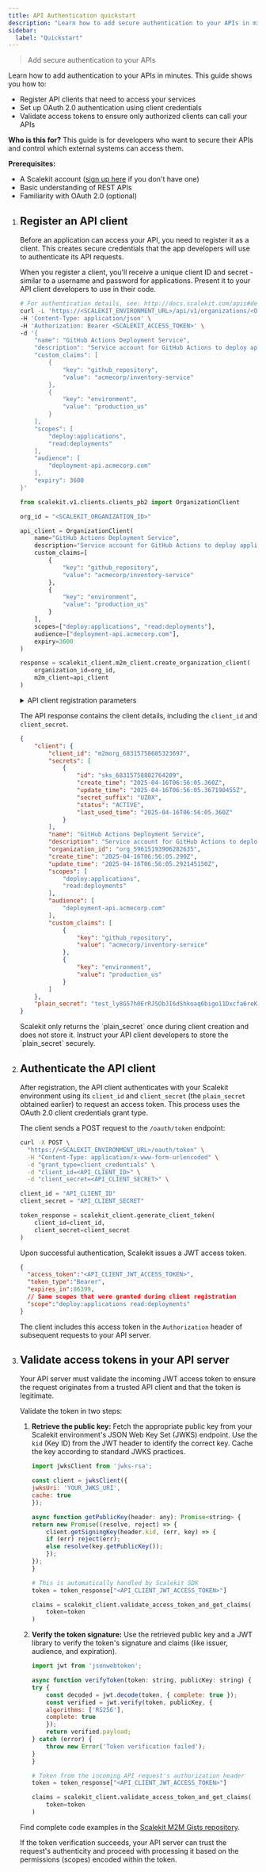 ```yaml
---
title: API Authentication quickstart
description: "Learn how to add secure authentication to your APIs in minutes with Scalekit, including client registration, OAuth 2.0, and token validation."
sidebar:
  label: "Quickstart"
---
```



> Add secure authentication to your APIs

Learn how to add authentication to your APIs in minutes. This guide shows you how to:

- Register API clients that need to access your services
- Set up OAuth 2.0 authentication using client credentials
- Validate access tokens to ensure only authorized clients can call your APIs

**Who is this for?** This guide is for developers who want to secure their APIs and control which external systems can access them.

**Prerequisites:**
- A Scalekit account ([sign up here](https://app.scalekit.com/ws/signup) if you don't have one)
- Basic understanding of REST APIs
- Familiarity with OAuth 2.0 (optional)

<InstallSDK />

<Steps>

1. ## Register an API client

    Before an application can access your API, you need to register it as a client. This creates secure credentials that the app developers will use to authenticate its API requests.

    When you register a client, you'll receive a unique client ID and secret - similar to a username and password for applications. Present it to your API client developers to use in their code.

    <Tabs syncKey="tech-stack">
    <TabItem value="curl" label="cURL">

    ```sh wrap {2, 4} title="POST /organizations/{organization_id}/clients"
    # For authentication details, see: http://docs.scalekit.com/apis#description/authentication
    curl -L 'https://<SCALEKIT_ENVIRONMENT_URL>/api/v1/organizations/<ORGANIZATION_ID>/clients' \
    -H 'Content-Type: application/json' \
    -H 'Authorization: Bearer <SCALEKIT_ACCESS_TOKEN>' \
    -d '{
        "name": "GitHub Actions Deployment Service",
        "description": "Service account for GitHub Actions to deploy applications to production",
        "custom_claims": [
            {
                "key": "github_repository",
                "value": "acmecorp/inventory-service"
            },
            {
                "key": "environment",
                "value": "production_us"
            }
        ],
        "scopes": [
            "deploy:applications",
            "read:deployments"
        ],
        "audience": [
            "deployment-api.acmecorp.com"
        ],
        "expiry": 3600
    }'
    ```

    </TabItem>
    <TabItem value="python" label="Python">

    ```python wrap {23}
    from scalekit.v1.clients.clients_pb2 import OrganizationClient

    org_id = "<SCALEKIT_ORGANIZATION_ID>"

    api_client = OrganizationClient(
        name="GitHub Actions Deployment Service",
        description="Service account for GitHub Actions to deploy applications to production",
        custom_claims=[
            {
                "key": "github_repository",
                "value": "acmecorp/inventory-service"
            },
            {
                "key": "environment",
                "value": "production_us"
            }
        ],
        scopes=["deploy:applications", "read:deployments"],
        audience=["deployment-api.acmecorp.com"],
        expiry=3600
    )

    response = scalekit_client.m2m_client.create_organization_client(
        organization_id=org_id,
        m2m_client=api_client
    )
    ```

    </TabItem>
    </Tabs>

    <details>
    <summary>API client registration parameters</summary>

    | Parameter | Type | Description |
    |-----------|------|-------------|
    | <pre>name</pre> | <pre>string</pre> | A descriptive name for the API client (e.g., "GitHub Actions Deployment Service") |
    | <pre>description</pre> | <pre>string</pre> | A detailed explanation of the client's purpose and usage |
    | <pre>custom_claims</pre> | <pre>array</pre> | Key-value pairs that provide additional context about the client. Each claim must have a `key` and `value` field |
    | <pre>scopes</pre> | <pre>array</pre> | List of permissions the client needs (e.g., ["deploy:applications", "read:deployments"]) |
    | <pre>audience</pre> | <pre>array</pre> | List of API endpoints this client will access (e.g., ["deployment-api.acmecorp.com"]) |
    | <pre>expiry</pre> | <pre>number</pre> | Token expiration time in seconds. Defaults to 3600 (1 hour) |

    </details>

    The API response contains the client details, including the `client_id` and `client_secret`.

    ```json title="Register an API client API response" wrap
    {
        "client": {
            "client_id": "m2morg_68315758685323697",
            "secrets": [
                {
                    "id": "sks_68315758802764209",
                    "create_time": "2025-04-16T06:56:05.360Z",
                    "update_time": "2025-04-16T06:56:05.367190455Z",
                    "secret_suffix": "UZ0X",
                    "status": "ACTIVE",
                    "last_used_time": "2025-04-16T06:56:05.360Z"
                }
            ],
            "name": "GitHub Actions Deployment Service",
            "description": "Service account for GitHub Actions to deploy applications to production",
            "organization_id": "org_59615193906282635",
            "create_time": "2025-04-16T06:56:05.290Z",
            "update_time": "2025-04-16T06:56:05.292145150Z",
            "scopes": [
                "deploy:applications",
                "read:deployments"
            ],
            "audience": [
                "deployment-api.acmecorp.com"
            ],
            "custom_claims": [
                {
                    "key": "github_repository",
                    "value": "acmecorp/inventory-service"
                },
                {
                    "key": "environment",
                    "value": "production_us"
                }
            ]
        },
        "plain_secret": "test_ly8G57h0ErRJSObJI6dShkoaq6bigo11Dxcfa6reKG1kKNVbqBKW4H5Ctmb5UZ0X"
    }
    ```

    <Aside type="note">
    Scalekit only returns the `plain_secret` once during client creation and does not store it. Instruct your API client developers to store the `plain_secret` securely.
    </Aside>

2. ## Authenticate the API client

    After registration, the API client authenticates with your Scalekit environment using its `client_id` and `client_secret` (the `plain_secret` obtained earlier) to request an access token. This process uses the OAuth 2.0 client credentials grant type.

    The client sends a POST request to the `/oauth/token` endpoint:

    <Tabs syncKey="tech-stack">
    <TabItem value="curl" label="cURL">

    ```sh wrap {2, 4} title="POST /oauth/token"
    curl -X POST \
      "https://<SCALEKIT_ENVIRONMENT_URL>/oauth/token" \
      -H "Content-Type: application/x-www-form-urlencoded" \
      -d "grant_type=client_credentials" \
      -d "client_id=<API_CLIENT_ID>" \
      -d "client_secret=<API_CLIENT_SECRET>" \
    ```

    </TabItem>
    <TabItem value="python" label="Python">

    ```python showLineNumbers
    client_id = "API_CLIENT_ID"
    client_secret = "API_CLIENT_SECRET"

    token_response = scalekit_client.generate_client_token(
        client_id=client_id,
        client_secret=client_secret
    )
    ```

    </TabItem>
    </Tabs>

    Upon successful authentication, Scalekit issues a JWT access token.

    ```json title="Access token response" wrap {2,6}
    {
      "access_token":"<API_CLIENT_JWT_ACCESS_TOKEN>",
      "token_type":"Bearer",
      "expires_in":86399,
      // Same scopes that were granted during client registration
      "scope":"deploy:applications read:deployments"
    }
    ```

    The client includes this access token in the `Authorization` header of subsequent requests to your API server.

3. ## Validate access tokens in your API server

    Your API server must validate the incoming JWT access token to ensure the request originates from a trusted API client and that the token is legitimate.

    Validate the token in two steps:

    <Steps>

    1.  **Retrieve the public key:** Fetch the appropriate public key from your Scalekit environment's JSON Web Key Set (JWKS) endpoint. Use the `kid` (Key ID) from the JWT header to identify the correct key. Cache the key according to standard JWKS practices.

        <Tabs syncKey="tech-stack">
        <TabItem value="javascript" label="Node.js">

        ```js showLineNumbers
        import jwksClient from 'jwks-rsa';

        const client = jwksClient({
        jwksUri: 'YOUR_JWKS_URI',
        cache: true
        });

        async function getPublicKey(header: any): Promise<string> {
        return new Promise((resolve, reject) => {
            client.getSigningKey(header.kid, (err, key) => {
            if (err) reject(err);
            else resolve(key.getPublicKey());
            });
        });
        }
        ```

        </TabItem>
        <TabItem value="python" label="Python">

        ```py showLineNumbers
        # This is automatically handled by Scalekit SDK
        token = token_response["<API_CLIENT_JWT_ACCESS_TOKEN>"]

        claims = scalekit_client.validate_access_token_and_get_claims(
            token=token
        )
        ```

        </TabItem>
        </Tabs>

    2.  **Verify the token signature:** Use the retrieved public key and a JWT library to verify the token's signature and claims (like issuer, audience, and expiration).

        <Tabs syncKey="tech-stack">
        <TabItem value="javascript" label="Node.js">

        ```js showLineNumbers
        import jwt from 'jsonwebtoken';

        async function verifyToken(token: string, publicKey: string) {
        try {
            const decoded = jwt.decode(token, { complete: true });
            const verified = jwt.verify(token, publicKey, {
            algorithms: ['RS256'],
            complete: true
            });
            return verified.payload;
        } catch (error) {
            throw new Error('Token verification failed');
        }
        }
        ```

        </TabItem>
        <TabItem value="python" label="Python">

        ```py showLineNumbers
        # Token from the incoming API request's authorization header
        token = token_response["<API_CLIENT_JWT_ACCESS_TOKEN>"]

        claims = scalekit_client.validate_access_token_and_get_claims(
            token=token
        )
        ```

        </TabItem>
        </Tabs>
    </Steps>

    Find complete code examples in the <a href="https://github.com/scalekit-inc/gists/tree/main/m2m" target="_blank">Scalekit M2M Gists repository</a>.

    If the token verification succeeds, your API server can trust the request's authenticity and proceed with processing it based on the permissions (scopes) encoded within the token.

</Steps>
